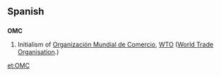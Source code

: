 ==Spanish==

==={{Initialism|Spanish}}===
'''OMC'''

# Initialism of [[Organización Mundial de Comercio]], [[WTO]] ([[World Trade Organisation]].)

[[et:OMC]]